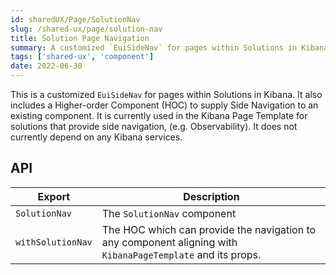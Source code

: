 ```yaml
---
id: sharedUX/Page/SolutionNav
slug: /shared-ux/page/solution-nav
title: Solution Page Navigation
summary: A customized `EuiSideNav` for pages within Solutions in Kibana.
tags: ['shared-ux', 'component']
date: 2022-06-30
---
```


This is a customized `EuiSideNav` for pages within Solutions in Kibana.  It also includes a Higher-order Component (HOC) to supply Side Navigation to an existing component.  It is currently used in the Kibana Page Template for solutions that provide side navigation, (e.g. Observability).  It does not currently depend on any Kibana services.

## API

| Export | Description |
|---|---|
| `SolutionNav` | The `SolutionNav` component |
| `withSolutionNav` | The HOC which can provide the navigation to any component aligning with `KibanaPageTemplate` and its props. |